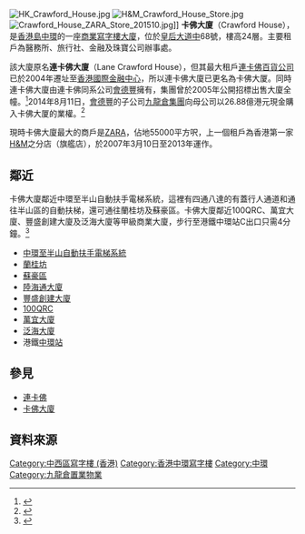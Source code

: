 [[File:HK_Crawford_House.jpg|thumb]]
[[File:H&M_Crawford_House_Store.jpg|thumb]]
[[File:Crawford_House_ZARA_Store_201510.jpg|thumb]]]]
'''卡佛大廈'''（Crawford House），是[[香港島|香港島]][[中環|中環]]的一座[[商業|商業]][[寫字樓|寫字樓]][[大廈|大廈]]，位於[[皇后大道中|皇后大道中]]68號，樓高24層。主要租戶為醫務所、旅行社、金融及珠寶公司辦事處。

該大廈原名'''連卡佛大廈'''（Lane Crawford House），但其最大租戶[[連卡佛|連卡佛]][[百貨公司|百貨公司]]已於2004年遷址至[[香港國際金融中心|香港國際金融中心]]，所以連卡佛大廈已更名為卡佛大厦。同時連卡佛大廈由連卡佛同系公司[[會德豐|會德豐]]擁有，集團曾於2005年公開招標出售大廈全幢。<ref>{{Cite web |url=http://www.wheelockcompany.com/cwheelock/wpl/c20050801153750.doc |title=存档副本 |access-date=2012-01-16 |archive-date=2015-05-02 |archive-url=https://web.archive.org/web/20150502013653/http://www.wheelockcompany.com/cwheelock/wpl/c20050801153750.doc |dead-url=no }}</ref>2014年8月11日，[[會德豐|會德豐]]的子公司[[九龍倉集團|九龍倉集團]]向母公司以26.88億港元現金購入卡佛大厦的業權。<ref>{{Cite web |url=http://www.rthk.org.hk/rthk/news/expressnews/20140811/news_20140811_55_1028813.htm |title=香港電台：九倉以近27億元向會德豐購入中環卡佛大廈 |access-date=2014-08-11 |archive-date=2016-03-04 |archive-url=https://web.archive.org/web/20160304121126/http://www.rthk.org.hk/rthk/news/expressnews/20140811/news_20140811_55_1028813.htm |dead-url=no }}</ref> 

現時卡佛大廈最大的商戶是[[ZARA|ZARA]]，佔地55000平方呎，上一個租戶為香港第一家[[H&M|H&M]]之分店（旗艦店），於2007年3月10日至2013年運作。

==鄰近==
卡佛大廈鄰近中環至半山自動扶手電梯系統，這裡有四通八達的有蓋行人通道和通往半山區的自動扶梯，還可通往蘭桂坊及蘇豪區。卡佛大廈鄰近100QRC、萬宜大廈、豐盛創建大廈及泛海大廈等甲級商業大廈，步行至港鐵中環站C出口只需4分鐘。<ref>{{Cite web|title=Crawford House 卡佛大廈|url=https://propwiser.com.hk/tc/Building/central/卡佛大廈/85|accessdate=2021-08-26|author=|date=2020-10-23|format=|website=博思物業网|language=|archive-date=2021-08-26|archive-url=https://web.archive.org/web/20210826035826/https://propwiser.com.hk/tc/Building/central/%E5%8D%A1%E4%BD%9B%E5%A4%A7%E5%BB%88/85|dead-url=no}}</ref>
*[[中環至半山自動扶手電梯系統|中環至半山自動扶手電梯系統]]
*[[蘭桂坊|蘭桂坊]]
*[[蘇豪區|蘇豪區]]
*[[陸海通大廈|陸海通大廈]]
*[[豐盛創建大廈|豐盛創建大廈]]
*[[100QRC|100QRC]]
*[[萬宜大廈|萬宜大廈]]
*[[泛海大廈|泛海大廈]]
*港鐵[[中環站|中環站]]

==參見==
*[[連卡佛|連卡佛]]
*[http://www.whoms.net/servlet/print.jsp?series=24&article=9763 卡佛大廈]

== 資料來源 ==
<references />

{{九龍倉集團/會德豐}}

[[Category:中西區寫字樓_(香港)|Category:中西區寫字樓 (香港)]]
[[Category:香港中環寫字樓|Category:香港中環寫字樓]]
[[Category:中環|Category:中環]]
[[Category:九龍倉置業物業|Category:九龍倉置業物業]]